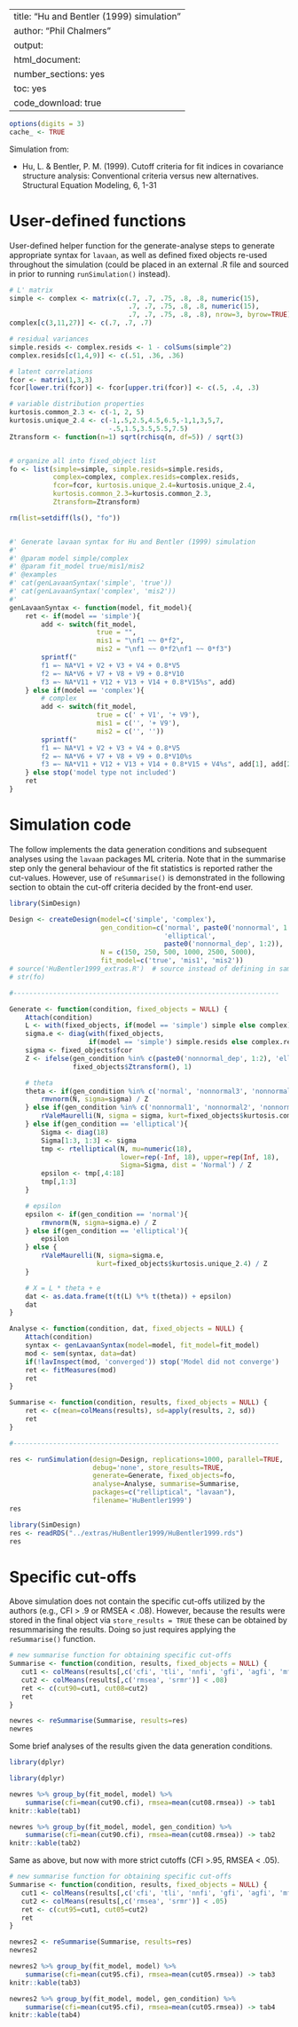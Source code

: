 %\VignetteIndexEntry{SimDesign}
%\VignetteEngine{knitr::knitr}
---
title: "Hu and Bentler (1999) simulation"
author: "Phil Chalmers"
output:
  html_document:
    number_sections: yes
    toc: yes
    code_download: true
---

```r
options(digits = 3)
cache_ <- TRUE
```

Simulation from:

- Hu, L. & Bentler, P. M. (1999). Cutoff criteria for fit indices in covariance structure analysis: Conventional criteria versus new alternatives. Structural Equation Modeling,  6, 1-31

# User-defined functions

User-defined helper function for the generate-analyse steps to generate appropriate syntax for `lavaan`, as well as defined fixed objects re-used throughout the simulation (could be placed in an external .R file and sourced in prior to running `runSimulation()` instead).

```r
# L' matrix
simple <- complex <- matrix(c(.7, .7, .75, .8, .8, numeric(15),
                              .7, .7, .75, .8, .8, numeric(15),
                              .7, .7, .75, .8, .8), nrow=3, byrow=TRUE)
complex[c(3,11,27)] <- c(.7, .7, .7)

# residual variances
simple.resids <- complex.resids <- 1 - colSums(simple^2)
complex.resids[c(1,4,9)] <- c(.51, .36, .36)

# latent correlations
fcor <- matrix(1,3,3)
fcor[lower.tri(fcor)] <- fcor[upper.tri(fcor)] <- c(.5, .4, .3)

# variable distribution properties
kurtosis.common_2.3 <- c(-1, 2, 5)
kurtosis.unique_2.4 <- c(-1,.5,2.5,4.5,6.5,-1,1,3,5,7,
                         -.5,1.5,3.5,5.5,7.5)
Ztransform <- function(n=1) sqrt(rchisq(n, df=5)) / sqrt(3)


# organize all into fixed_object list
fo <- list(simple=simple, simple.resids=simple.resids,
           complex=complex, complex.resids=complex.resids,
           fcor=fcor, kurtosis.unique_2.4=kurtosis.unique_2.4,
           kurtosis.common_2.3=kurtosis.common_2.3,
           Ztransform=Ztransform)

rm(list=setdiff(ls(), "fo"))


#' Generate lavaan syntax for Hu and Bentler (1999) simulation
#'
#' @param model simple/complex
#' @param fit_model true/mis1/mis2
#' @examples
#' cat(genLavaanSyntax('simple', 'true'))
#' cat(genLavaanSyntax('complex', 'mis2'))
#'
genLavaanSyntax <- function(model, fit_model){
    ret <- if(model == 'simple'){
        add <- switch(fit_model,
                      true = "",
                      mis1 = "\nf1 ~~ 0*f2",
                      mis2 = "\nf1 ~~ 0*f2\nf1 ~~ 0*f3")
        sprintf("
        f1 =~ NA*V1 + V2 + V3 + V4 + 0.8*V5
        f2 =~ NA*V6 + V7 + V8 + V9 + 0.8*V10
        f3 =~ NA*V11 + V12 + V13 + V14 + 0.8*V15%s", add)
    } else if(model == 'complex'){
        # complex
        add <- switch(fit_model,
                      true = c(' + V1', '+ V9'),
                      mis1 = c('', '+ V9'),
                      mis2 = c('', ''))
        sprintf("
        f1 =~ NA*V1 + V2 + V3 + V4 + 0.8*V5
        f2 =~ NA*V6 + V7 + V8 + V9 + 0.8*V10%s
        f3 =~ NA*V11 + V12 + V13 + V14 + 0.8*V15 + V4%s", add[1], add[2])
    } else stop('model type not included')
    ret
}
```

# Simulation code

The follow implements the data generation conditions and subsequent analyses using the `lavaan` packages ML criteria. Note that in the summarise step only the general behaviour of the fit statistics is reported rather the cut-values. However, use of `reSummarise()` is demonstrated in the following section to obtain the cut-off criteria decided by the front-end user.

```r
library(SimDesign)

Design <- createDesign(model=c('simple', 'complex'),
                       gen_condition=c('normal', paste0('nonnormal', 1:3),
                                       'elliptical',
                                       paste0('nonnormal_dep', 1:2)),
                       N = c(150, 250, 500, 1000, 2500, 5000),
                       fit_model=c('true', 'mis1', 'mis2'))
# source('HuBentler1999_extras.R')  # source instead of defining in same document
# str(fo)

#-------------------------------------------------------------------

Generate <- function(condition, fixed_objects = NULL) {
    Attach(condition)
    L <- with(fixed_objects, if(model == 'simple') simple else complex)
    sigma.e <- diag(with(fixed_objects,
                    if(model == 'simple') simple.resids else complex.resids))
    sigma <- fixed_objects$fcor
    Z <- ifelse(gen_condition %in% c(paste0('nonnormal_dep', 1:2), 'elliptical'),
                fixed_objects$Ztransform(), 1)

    # theta
    theta <- if(gen_condition %in% c('normal', 'nonnormal3', 'nonnormal_dep1')){
        rmvnorm(N, sigma=sigma) / Z
    } else if(gen_condition %in% c('nonnormal1', 'nonnormal2', 'nonnormal_dep2')){
        rValeMaurelli(N, sigma = sigma, kurt=fixed_objects$kurtosis.common_2.3) / Z
    } else if(gen_condition == 'elliptical'){
        Sigma <- diag(18)
        Sigma[1:3, 1:3] <- sigma
        tmp <- rtelliptical(N, mu=numeric(18),
                            lower=rep(-Inf, 18), upper=rep(Inf, 18),
                            Sigma=Sigma, dist = 'Normal') / Z
        epsilon <- tmp[,4:18]
        tmp[,1:3]
    }

    # epsilon
    epsilon <- if(gen_condition == 'normal'){
        rmvnorm(N, sigma=sigma.e) / Z
    } else if(gen_condition == 'elliptical'){
        epsilon
    } else {
        rValeMaurelli(N, sigma=sigma.e,
                      kurt=fixed_objects$kurtosis.unique_2.4) / Z
    }

    # X = L * theta + e
    dat <- as.data.frame(t(t(L) %*% t(theta)) + epsilon)
    dat
}

Analyse <- function(condition, dat, fixed_objects = NULL) {
    Attach(condition)
    syntax <- genLavaanSyntax(model=model, fit_model=fit_model)
    mod <- sem(syntax, data=dat)
    if(!lavInspect(mod, 'converged')) stop('Model did not converge')
    ret <- fitMeasures(mod)
    ret
}

Summarise <- function(condition, results, fixed_objects = NULL) {
    ret <- c(mean=colMeans(results), sd=apply(results, 2, sd))
    ret
}

#-------------------------------------------------------------------

res <- runSimulation(design=Design, replications=1000, parallel=TRUE,
                     debug='none', store_results=TRUE,
                     generate=Generate, fixed_objects=fo,
                     analyse=Analyse, summarise=Summarise,
                     packages=c("relliptical", "lavaan"),
                     filename='HuBentler1999')
res
```

```r
library(SimDesign)
res <- readRDS("../extras/HuBentler1999/HuBentler1999.rds")
res
```

# Specific cut-offs

Above simulation does not contain the specific cut-offs utilized by the authors (e.g., CFI > .9 or RMSEA < .08). However, because the results were stored in the final object via `store_results = TRUE` these can be obtained 
by resummarising the results. Doing so just requires applying the `reSummarise()` function.

```r
# new summarise function for obtaining specific cut-offs
Summarise <- function(condition, results, fixed_objects = NULL) {
   cut1 <- colMeans(results[,c('cfi', 'tli', 'nnfi', 'gfi', 'agfi', 'mfi')] > .90)
   cut2 <- colMeans(results[,c('rmsea', 'srmr')] < .08)
   ret <- c(cut90=cut1, cut08=cut2)
   ret
}

newres <- reSummarise(Summarise, results=res)
newres
```

Some brief analyses of the results given the data generation conditions.

```r
library(dplyr)
```


```r
library(dplyr)

newres %>% group_by(fit_model, model) %>% 
    summarise(cfi=mean(cut90.cfi), rmsea=mean(cut08.rmsea)) -> tab1
knitr::kable(tab1)

newres %>% group_by(fit_model, model, gen_condition) %>% 
    summarise(cfi=mean(cut90.cfi), rmsea=mean(cut08.rmsea)) -> tab2
knitr::kable(tab2)
```

Same as above, but now with more strict cutoffs (CFI >.95, RMSEA < .05).

```r
# new summarise function for obtaining specific cut-offs
Summarise <- function(condition, results, fixed_objects = NULL) {
   cut1 <- colMeans(results[,c('cfi', 'tli', 'nnfi', 'gfi', 'agfi', 'mfi')] > .95)
   cut2 <- colMeans(results[,c('rmsea', 'srmr')] < .05)
   ret <- c(cut95=cut1, cut05=cut2)
   ret
}

newres2 <- reSummarise(Summarise, results=res)
newres2

newres2 %>% group_by(fit_model, model) %>% 
    summarise(cfi=mean(cut95.cfi), rmsea=mean(cut05.rmsea)) -> tab3
knitr::kable(tab3)

newres2 %>% group_by(fit_model, model, gen_condition) %>% 
    summarise(cfi=mean(cut95.cfi), rmsea=mean(cut05.rmsea)) -> tab4
knitr::kable(tab4)
```


